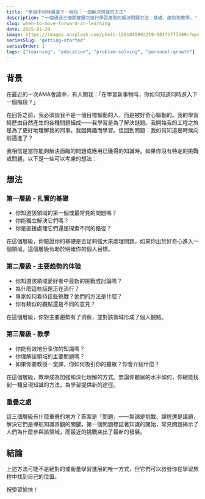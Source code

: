 ```yaml
---
title: "學習中何時邁進下一階段：一個解決問題的方法"
description: "一個通過三個關鍵層次進行學習進階的解決問題方法：基礎、趨勢和教學。"
slug: when-to-move-forward-in-learning
date: 2025-01-29
image: https://images.unsplash.com/photo-1591040092219-081fb773589c?q=80&w=2940&auto=format&fit=crop&ixlib=rb-4.0.3&ixid=M3wxMjA3fDB8MHxwaG90by1wYWdlfHx8fGVufDB8fHx8fA%3D%3D
seriesSlug: "getting-started"
seriesOrder: 1
tags: ["learning", "education", "problem-solving", "personal-growth"]
---
```


## 背景

在最近的一次AMA會議中，有人問我：「在學習新事物時，你如何知道何時進入下一個階段？」

在回答之前，我必須說我不是一個目標驅動的人，而是被好奇心驅動的。我的學習經歷由自然產生的各種問題組成——我學習是為了解決謎題。我開始我的工程之旅是為了更好地理解我的同事。我因興趣而學習。但回到問題：我如何知道是時候向前邁進了？

我相信是當你能夠解決面臨的問題或應用已獲得的知識時。如果你沒有特定的挑戰或問題，以下是一些可以考慮的想法：

## 想法

### 第一層級 - 扎實的基礎

- 你知道該領域的第一個或最常見的問題嗎？
- 你能獨立解決它們嗎？
- 你是直接處理它們還是探索不同的路徑？

在這個層級，你驗證你的基礎是否足夠強大來處理問題。如果你出於好奇心進入一個領域，這個層級有助於明確你的個人目標。

### 第二層級 - 主要趋勢的体验

- 你知道該領域愛好者中最新的挑戰或討論嗎？
- 為什麼這些話題正在流行？
- 專家如何看待這些挑戰？他們的方法是什麼？
- 你有類似的觀點還是不同的意見？

在這個層級，你對主要趨勢有了洞察，並對該領域形成了個人觀點。

### 第三層級 - 教學

- 你能有效地分享你的知識嗎？
- 你理解該領域的主要問題嗎？
- 如果你要教授一堂課，你如何吸引你的聽眾？你會介紹什麼？

在這個層級，教學成為加強和深化理解的方式。無論你聽眾的水平如何，你總能找到一種呈現知識的方法，為學習提供新的途徑。

### 重疊之處

這三個層級有什麼重疊的地方？答案是「問題」——無論是挑戰、課程還是議題，解決它們是導航知識景觀的關鍵。第一個問題標誌著知識的開始，常見問題揭示了人們為什麼參與該領域，而最近的挑戰突出了最新的發展。

## 結論

上述方法可能不是絕對的或衡量學習進展的唯一方式，但它們可以啟發你在學習旅程中找到自己的位置。

祝學習愉快！
